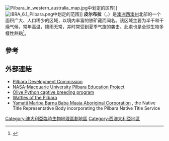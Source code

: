 [[Image:Pilbara_in_western_australia_map.jpg|thumb]]中划定的区界]]
[[Image:IBRA_6.1_Pilbara.png|thumb]]中划定的范围]]
'''皮尔布拉'''（{{lang-en|Pilbara}}，{{IPAc-en|ˈ|p|ɪ|l|b|ər|ə}}）是[[澳洲|澳洲]][[西澳州|西澳州]]北部的一个面积广大、人口稀少的区域，以境内丰富的铁矿藏而闻名。该区域主要为半干和干燥气候，常年高温，降雨无常，并时常受到夏季气旋的袭击。此處也是{{le|地下動物|Subterranean fauna}}全球生物多樣性熱點<ref>{{cite journal |url=http://museum.wa.gov.au/sites/default/files/WAM_Supp78(B)_HALSEetal%20pp443-483.pdf |title=Pilbara stygofauna: deep groundwater of an arid landscape contains globally significant radiation of biodiversity |journal=Records of the Western Australian Museum |volume=Supplement 78 |year=2014 |pages=443–483 |author1=S.A. Halse |author2=M.D. Scanlon |author3=J.S. Cocking |author4=H.J. Barron |author5=J.B. Richardson |author6=S.M. Eberhard |issue=2 |doi=10.18195/issn.0313-122x.78(2).2014.443-483 |access-date=2022-02-28 |archive-date=2022-03-11 |archive-url=https://web.archive.org/web/20220311213108/https://museum.wa.gov.au/sites/default/files/WAM_Supp78(B)_HALSEetal%20pp443-483.pdf |dead-url=no }}</ref>。

== 參考 ==
{{reflist}}

== 外部連結 ==
{{Commons category|Pilbara}}
{{Wikivoyage|:en:Pilbara}}
* [http://www.pdc.wa.gov.au/ Pilbara Development Commission] {{Wayback|url=http://www.pdc.wa.gov.au/ |date=20220319082530 }}
* [http://pilbara.mq.edu.au/ NASA-Macquarie University Pilbara Education Project] {{Webarchive|url=https://archive.is/20121127110236/http://pilbara.mq.edu.au/ |date=2012-11-27 }}
* [http://members.iinet.net.au/~bush/research.html Olive Python captive breeding program] {{Wayback|url=http://members.iinet.net.au/~bush/research.html |date=20220228012239 }}
* [http://www.worldwidewattle.com/infogallery/projects/pilbara.php Wattles of the Pilbara] {{Wayback|url=http://www.worldwidewattle.com/infogallery/projects/pilbara.php |date=20220205055849 }}
* [http://www.yamatji.org.au/ Yamatji Marlpa Barna Baba Maaja Aboriginal Corporation] {{Webarchive|url=https://web.archive.org/web/20160427225115/http://www.yamatji.org.au/ |date=27 April 2016 }}, the Native Title Representative Body incorporating the Pilbara Native Title Service

[[Category:澳大利亞臨時生物地理區劃地區|Category:澳大利亞臨時生物地理區劃地區]]
[[Category:西澳大利亞地區|Category:西澳大利亞地區]]